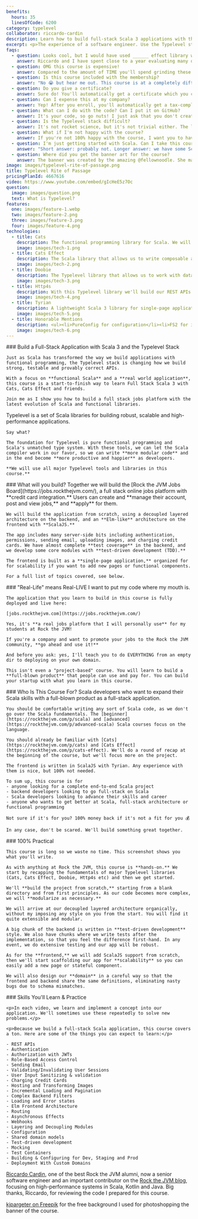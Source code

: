 ```yaml
---
benefits:
  hours: 35
  linesOfCode: 6200
category: typelevel
collaborator: riccardo-cardin
description: Learn how to build full-stack Scala 3 applications with the Typelevel stack in this long-form online course.
excerpt: <p>The experience of a software engineer. Use the Typelevel stack to <strong>build your own full-stack product in Scala 3</strong>, with credit card checkout, emails, the real deal. The app we build is live <a href="https://jobs.rockthejvm.com">here</a>.</p>
faqs:
  - question: Looks cool, but I would have used ______ effect library with ______ for frontend and ______ for backend! WAY BETTER! YOU DON'T KNOW ANYTHING
    answer: Riccardo and I have spent close to a year evaluating many different setups, boilerplates, libraries and approaches to building a full stack application with Typelevel. There are probably many great options, but I found this set of technologies to be the best fit - they are all well supported, actively developed and most importantly are the tech that I'd reach for when building a new application. Heck, I did build a new app with this stack. It's important to note here that this course isn't just teaching you how to hook together a few libs - you are learning to think in and build full stack Scala 3 applications. The ideas behind this course transcend all libraries!
  - question: OMG this course is expensive!
    answer: Compared to the amount of TIME you'll spend grinding these lessons and experience on your own, it's nothing - take a developer's daily pay in your country (any country), multiply that by an honest number of days you'll need to build such an app alone, then come back to this page. Not to mention you'll know how to build an app that can make your money back!
  - question: Is this course included with the membership?
    answer: "No 😭 but hear me out. This course is at a completely different level compared to everything that's in the membership, so it'll stay separate. BUT! All members will have a massive discount to this course under their account. So the benefits of being a member will only increase with time, regardless of what I create next. How to claim the discount: click on the membership card in the course dashboard, and you'll see the code inside."
  - question: Do you give a certificate?
    answer: Sure do! You'll automatically get a certificate which you can export and use this to get reimbursed or land your dream Scala job. The real reward, though, is when you make your own app with the ideas you learned in this course!
  - question: Can I expense this at my company?
    answer: Yep! After you enroll, you'll automatically get a tax-compliant receipt which you can use to reimburse this course with your employer.
  - question: What can I do with the code? Can I put it on GitHub?
    answer: It's your code, so go nuts! I just ask that you don't create your own course teaching with this app or launch your own identical jobs platform so you can then say Rock the JVM sucks 😭. You can use the code in this course as a portfolio project to get a job, a starting point to build your next trillion$ startup with Scala, a quick prototype to impress your boss and convince them to use Scala. In any case, if you want to take something from the course, take the ideas, they're worth far more than the code.
  - question: Is the Typelevel stack difficult?
    answer: It's not rocket science, but it's not trivial either. The learning curve is steep if you're doing it on your own. Materials are scarce. So I wanted to compress your learning time and hard-earned lessons into one comprehensive experience.
  - question: What if I'm not happy with the course?
    answer: If you're not 100% happy with the course, I want you to have your money back. It's a risk-free investment.
  - question: I'm just getting started with Scala. Can I take this course?
    answer: "Short answer: probably not. Longer answer: we have some Scala starter code at the beginning of the course, but that won't replace the kind of experience we need for this course. I recommend you check out the﻿ Scala essentials and advanced courses first before coming back here."
  - question: Where did you get the banner art for the course?
    answer: The banner was created by the amazing @fellownoodle. She made the banner specifically for this Rite of Passage.
image: images/typelevel-rite-of-passage.png
title: Typelevel Rite of Passage
pricingPlanId: 4667616
video: https://www.youtube.com/embed/gIcHeE5z7Oc
question:
  image: images/question.png
  text: What is Typelevel?
features:
  one: images/feature-1.webp
  two: images/feature-2.png
  three: images/feature-3.png
  four: images/feature-4.png
technologies:
  - title: Cats
    description: The functional programming library for Scala. We will use it to make our code modular, expressed in terms of capabilities.
    image: images/tech-1.png
  - title: Cats Effect
    description: The Scala library that allows us to write composable and high-performance applications with pure functional programming. Every action we perform is built with Cats Effect.
    image: images/tech-2.png
  - title: Doobie
    description: The Typelevel library that allows us to work with databases, using type-safe queries. We will use PostgreSQL as an actual database.
    image: images/tech-3.png
  - title: Http4s
    description: With this Typelevel library we'll build our REST APIs with JSON payloads, automatic validation, incremental content loading with pagination etc., as well as manage authentication, authorization with JWTs and role-based access control.
    image: images/tech-4.png
  - title: Tyrian
    description: A lightweight Scala 3 library for single-page applications in a purely functional way, Elm-style. While not "officially" a Typelevel project, it is based on Cats Effect and FS2 to manage application state. Our entire frontend is built with Tyrian (routing, authentication flow, checkout, error/success UI state, fetching data from backend)
    image: images/tech-5.png
  - title: Honorable Mentions
    description: <ul><li>PureConfig for configuration</li><li>FS2 for incremental loading on the backend</li><li>FS2 for SPA history management on the frontend</li><li>TSec for JWT authorization and RBAC</li><li>Circe for JSON</li><li>Log4Cats for purely-functional logging</li><li>ScalaTest with TestContainers wrapped in Cats Effect</li></ul>
    image: images/tech-6.png
---
```



<CourseLayout>
  <Fragment slot="goal">
    ### Build a Full-Stack Application with Scala 3 and the Typelevel Stack

    Just as Scala has transformed the way we build applications with functional programming, the Typelevel stack is changing how we build strong, testable and provably correct APIs.

    With a focus on **functional Scala** and a **real world application**, this course is a start-to-finish way to learn Full Stack Scala 3 with Cats, Cats Effect and friends.

    Join me as I show you how to build a full stack jobs platform with the latest evolution of Scala and functional libraries.

  </Fragment>
  <Fragment slot="question">
    Typelevel is a set of Scala libraries for building robust, scalable and high-performance applications.

    Say what?

    The foundation for Typelevel is pure functional programming and Scala's unmatched type system. With these tools, we can let the Scala compiler work in our favor, so we can write **more modular code** and in the end become **more productive and happier** as developers.

    **We will use all major Typelevel tools and libraries in this course.**

  </Fragment>
  <Fragment slot="feature1">
    ### What will you build?
    Together we will build the [Rock the JVM Jobs Board](https://jobs.rockthejvm.com/), a full stack online jobs platform with **credit card integration.** Users can create and **manage their account, post and view jobs,** and **apply** for them.

    We will build the application from scratch, using a decoupled layered architecture on the backend, and an **Elm-like** architecture on the frontend with **ScalaJS.**

    The app includes many server-side bits including authentication, permissions, sending email, uploading images, and charging credit cards. We have almost complete **test coverage** in the backend, and we develop some core modules with **test-driven development (TDD).**

    The frontend is built as a **single-page application,** organized for for scalability if you want to add new pages or functional components.

    For a full list of topics covered, see below.

  </Fragment>
  <Fragment slot="feature2">
    ### "Real-Life" means Real-LIVE
    I want to put my code where my mouth is.

    The application that you learn to build in this course is fully deployed and live here:

    [jobs.rockthejvm.com](https://jobs.rockthejvm.com/)

    Yes, it's **a real jobs platform that I will personally use** for my students at Rock the JVM!

    If you're a company and want to promote your jobs to the Rock the JVM community, **go ahead and use it!**

    And before you ask: yes, I'll teach you to do EVERYTHING from an empty dir to deploying on your own domain.

    This isn't even a "project-based" course. You will learn to build a **full-blown product** that people can use and pay for. You can build your startup with what you learn in this course.

  </Fragment>
  <Fragment slot="feature3">
    ### Who Is This Course For?
    Scala developers who want to expand their Scala skills with a full-blown product as a full-stack application.

    You should be comfortable writing any sort of Scala code, as we don't go over the Scala fundamentals. The [beginner](https://rockthejvm.com/p/scala) and [advanced](https://rockthejvm.com/p/advanced-scala) Scala courses focus on the language.

    You should already be familiar with [Cats](https://rockthejvm.com/p/cats) and [Cats Effect](https://rockthejvm.com/p/cats-effect). We'll do a round of recap at the beginning of the course, but we'll focus more on the project.

    The frontend is written in ScalaJS with Tyrian. Any experience with them is nice, but 100% not needed.

    To sum up, this course is for
    - anyone looking for a complete end-to-end Scala project
    - backend developers looking to go full-stack on Scala
    - Scala developers looking to advance their skills and career
    - anyone who wants to get better at Scala, full-stack architecture or functional programming

    Not sure if it's for you? 100% money back if it's not a fit for you 💰

    In any case, don't be scared. We'll build something great together.

  </Fragment>
  <Fragment slot="feature4">
    ### 100% Practical

    This course is long so we waste no time. This screenshot shows you what you'll write.

    As with anything at Rock the JVM, this course is **hands-on.** We start by recapping the fundamentals of major Typelevel libraries (Cats, Cats Effect, Doobie, Http4s etc) and then we get started.

    We'll **build the project from scratch,** starting from a blank directory and from first principles. As our code becomes more complex, we will **modularize as necessary.**

    We will arrive at our decoupled layered architecture organically, without my imposing any style on you from the start. You will find it quite extensible and modular.

    A big chunk of the backend is written in **test-driven development** style. We also have chunks where we write tests after the implementation, so that you feel the difference first-hand. In any event, we do extensive testing and our app will be robust.

    As for the **frontend,** we will add ScalaJS support from scratch, then we'll start scaffolding our app for **scalability** so you can easily add a new page or stateful component.

    We will also design our **domain** in a careful way so that the frontend and backend share the same definitions, eliminating nasty bugs due to schema mismatches.

  </Fragment>
  <Fragment slot="skills">
    ### Skills You'll Learn & Practice

    <p>In each video, we learn and implement a concept into our application. We'll sometimes use these repeatedly to solve new problems.</p>

    <p>Because we build a full-stack Scala application, this course covers a ton. Here are some of the things you can expect to learn:</p>

    - REST APIs
    - Authentication
    - Authorization with JWTs
    - Role-Based Access Control
    - Sending Email
    - Validating/Invalidating User Sessions
    - User Input Sanitizing & validation
    - Charging Credit Cards
    - Hosting and Transforming Images
    - Incremental Loading and Pagination
    - Complex Backend Filters
    - Loading and Error states
    - Elm Frontend Architecture
    - Routing
    - Asynchronous Effects
    - Webhooks
    - Layering and Decoupling Modules
    - Configuration
    - Shared domain models
    - Test-driven development
    - Mocking
    - Test Containers
    - Building & Configuring for Dev, Staging and Prod
    - Deployment With Custom Domains

  </Fragment>
  <Fragment slot="thanks">
    <p><a href="https://www.linkedin.com/in/riccardocardin/">Riccardo Cardin</a>, one of the best Rock the JVM alumni, now a senior software engineer and an important contributor on the <a href="/articles">Rock the JVM blog</a>, focusing on high-performance systems in Scala, Kotlin and Java. Big thanks, Riccardo, for reviewing the code I prepared for this course.</p>
    <p><a href="https://www.freepik.com/free-photo/3d-render-spotlights-grunge-brick-wall_1202914.htm">kjpargeter on Freepik</a> for the free background I used for photoshopping the banner of the course.</p>

  </Fragment>
</CourseLayout>

